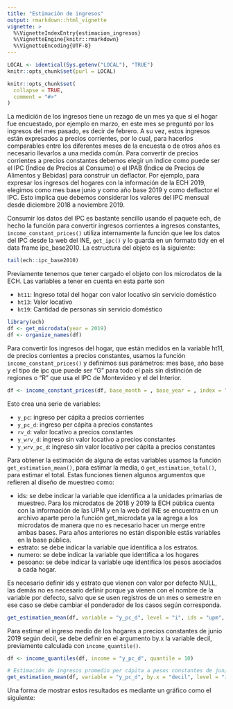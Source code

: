 ```yaml
---
title: "Estimación de ingresos"
output: rmarkdown::html_vignette
vignette: >
  %\VignetteIndexEntry{estimacion_ingresos}
  %\VignetteEngine{knitr::rmarkdown}
  %\VignetteEncoding{UTF-8}
---
```


```r
LOCAL <- identical(Sys.getenv("LOCAL"), "TRUE")
knitr::opts_chunk$set(purl = LOCAL)
```

```r
knitr::opts_chunk$set(
  collapse = TRUE,
  comment = "#>"
)
```

La medición de los ingresos tiene un rezago de un mes ya que si el hogar fue encuestado, por ejemplo en marzo, en este mes se preguntó por los ingresos del mes pasado, es decir de febrero. A su vez, estos ingresos están expresados a precios corrientes, por lo cual, para hacerlos comparables entre los diferentes meses de la encuesta o de otros años es necesario llevarlos a una medida común. Para convertir de precios corrientes a precios constantes debemos elegir un índice como puede ser el IPC (Índice de Precios al Consumo) o el IPAB (Índice de Precios de Alimentos y Bebidas) para construir un deflactor. Por ejemplo, para expresar los ingresos del hogares con la información de la ECH 2019, elegimos como mes base junio y como año base 2019 y como deflactor el IPC. Esto implica que debemos considerar los valores del IPC mensual desde diciembre 2018 a noviembre 2019. 

Consumir los datos del IPC es bastante sencillo usando el paquete ech, de hecho la función para convertir ingresos corrientes a ingresos constantes, `income_constant_prices()` utiliza internamente la función que lee los datos del IPC desde la web del INE, `get_ipc()` y lo guarda en un formato tidy en el data frame ipc_base2010. La estructura del objeto es la siguiente:

```r
tail(ech::ipc_base2010)
```

Previamente tenemos que tener cargado el objeto con los microdatos de la ECH. Las variables a tener en cuenta en esta parte son 

- `ht11`: Ingreso total del hogar con valor locativo sin servicio doméstico 
- `ht13`: Valor locativo 
- `ht19`: Cantidad de personas sin servicio doméstico 

```r
library(ech)
df <- get_microdata(year = 2019)
df <- organize_names(df)
```

Para convertir los ingresos del hogar, que están medidos en la variable ht11, de precios corrientes a precios constantes, usamos la función `income_constant_prices()` y definimos sus parámetros: mes base, año base y el tipo de ipc que puede ser "G" para todo el país sin distinción de regiones o "R" que usa el IPC de Montevideo y el del Interior.

```r
df <- income_constant_prices(df, base_month = , base_year = , index = "IPC", level = "G")
```

Esto crea una serie de variables:

- `y_pc`: ingreso per cápita a precios corrientes
- `y_pc_d`: ingreso per cápita a precios constantes
- `rv_d`: valor locativo a precios constantes
- `y_wrv_d`: ingreso sin valor locativo a precios constantes
- `y_wrv_pc_d`: ingreso sin valor locativo per cápita a precios constantes

Para obtener la estimación de alguna de estas variables usamos la función `get_estimation_mean()`, para estimar la media, o `get_estimation_total()`, para estimar el total. Estas funciones tienen algunos argumentos que refieren al diseño de muestreo como: 

- ids: se debe indicar la variable que identifica a la unidades primarias de muestreo. Para los microdatos de 2018 y 2019 la ECH pública cuenta con la información de las UPM y en la web del INE se encuentra en un archivo aparte pero la función get_microdata ya la agrega a los microdatos de manera que no es necesario hacer un merge entre ambas bases. Para años anteriores no están disponible estás variables en la base pública.
- estrato: se debe indicar la variable que identifica a los estratos.
- numero: se debe indicar la variable que identifica a los hogares
- pesoano: se debe indicar la variable uqe identifica los pesos asociados a cada hogar.

Es necesario definir ids y estrato que vienen con valor por defecto NULL, las demás no es necesario definir porque ya vienen con el nombre de la variable por defecto, salvo que se usen registros de un mes o semestre en ese caso se debe cambiar el ponderador de los casos según corresponda.

```r
get_estimation_mean(df, variable = "y_pc_d", level = "i", ids = "upm", estrato = "estrato")
```

Para estimar el ingreso medio de los hogares a precios constantes de junio 2019 según decil, se debe definir en el argumento by.x la variable decil, previamente calculada con `income_quantile()`.

```r
df <- income_quantiles(df, income = "y_pc_d", quantile = 10)

# Estimación de ingresos promedio per cápita a pesos constantes de jun/19 según decil
get_estimation_mean(df, variable = "y_pc_d", by.x = "decil", level = "i", ids = "upm", estrato = "estrato")
```

Una forma de mostrar estos resultados es mediante un gráfico como el siguiente:


